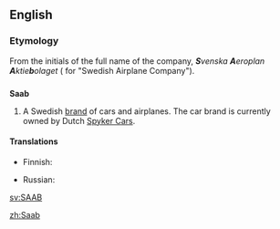 ==English==
{{wikipedia}}

===Etymology===
From the initials of the full name of the company, '''''S'''venska '''A'''eroplan '''A'''ktie'''b'''olaget'' ({{etyl|sv|en}} for "Swedish Airplane Company").

==={{initialism-old|en}}===
'''Saab'''

# A Swedish [[brand]] of cars and airplanes. The car brand is currently owned by Dutch [[w:Spyker Cars|Spyker Cars]].

====Translations====
{{trans-top|Swedish brand of cars and airplanes}}
* Finnish: {{t|fi|Saab}}
{{trans-mid}}
* Russian: {{t|ru|Сааб|tr=Saab|sc=Cyrl}}
{{trans-bottom}}

[[sv:SAAB]]

[[zh:Saab]]